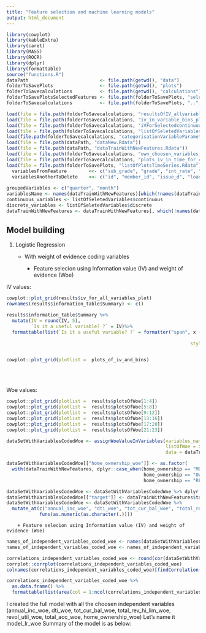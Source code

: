 ```yaml
---
title: "Feature selection and machine learning models"
output: html_document
---
```


```r
library(cowplot)
library(kableExtra)
library(caret)
library(MASS)
library(ROCR)
library(dplyr)
library(formattable)
source("functions.R")
dataPath                          <- file.path(getwd(), "data")
folderToSavePlots                 <- file.path(getwd(), "plots")
folderToSavecalculations          <- file.path(getwd(), "calculations")
folderToSavePlotsSelectedFeatures <- file.path(folderToSavePlots, "selectedFeatures")
folderToSavecalculations          <- file.path(folderToSavePlots, "..", "calculations")

load(file = file.path(folderToSavecalculations, "resultsOfIV_allvariables.Rdata"))
load(file = file.path(folderToSavecalculations, "iv_in_variable_bins_plots.Rdata"))
load(file = file.path(folderToSavecalculations, 'iVForSelectedcontinuousVariablesWithChoosenBins.Rdata'))
load(file = file.path(folderToSavecalculations, "listOfSeletedVariables.Rdata"))
load(file.path(folderToSavecalculations, "categorisationVariableParametrs.Rdata"))
load(file = file.path(dataPath, "dataNew.Rdata"))
load(file = file.path(dataPath, "dataTrainWithNewFeatures.Rdata"))
load(file = file.path(folderToSavecalculations, "own_choosen_variables_using_owe.Rdata")) ##dane do modelu logistycznego, gdzie sama wybralam bins do 
load(file = file.path(folderToSavecalculations, "plots_iv_in_time_for_choosen_variables.Rdata"))
load(file = file.path(folderToSavePlots, "listOfPlotsTimeSeries.Rdata"))
  variablesFromFeature        <<- c("sub_grade", "grade", "int_rate", "installment", "total_pymnt", "total_pymnt_inv", "total_rec_prncp", "total_rec_int", "total_rec_late_fee", "recoveries", "collection_recovery_fee", "last_pymnt_amnt", "initial_list_status")
  variablesAnotherToDelete    <<- c("id", "member_id", "issue_d", "loan_status", "funded_amnt_inv", "term", "verification_status", "funded_amnt", "group", "last_credit_pull_d", "collections_12_mths_ex_med", "acc_now_delinq")
  
groupedVariables <- c("quarter", "month")
variablesName <- names(dataTrainWithNewFeatures)[which(!names(dataTrainWithNewFeatures) %in% groupedVariables)]
continuous_variables <- listOfSeletedVariables$continuous
discrete_variables <- listOfSeletedVariables$discrete
dataTrainWithNewFeatures <- dataTrainWithNewFeatures[, which(!names(dataTrainWithNewFeatures) %in% c("quarter", "month"))]
```


## Model building

1. Logistic Regression
    
    + With weight of evidence coding variables
    
        + Feature selecion using Information value (IV) and weight of evidence (Woe)

IV values:        
```r
cowplot::plot_grid(results$iv_for_all_variables_plot) 
rownames(results$information_table$Summary) <- c()

results$information_table$Summary %>%
  mutate(IV = round(IV, 5),
         `Is it a useful variable? ?` = IV)%>%
  formattable(list(`Is it a useful variable? ?` = formatter("span", x ~ icontext(ifelse(x >0.02, "ok", "remove"),
                                                                                        ifelse(x>0.02, "Yes", "No")),
                                                                   style = x ~ style(color = ifelse(x>0.02, "green", "red")))))


cowplot::plot_grid(plotlist =  plots_of_iv_and_bins)  


```

</br>
</br>

Woe values:

```r

cowplot::plot_grid(plotlist =  results$plotsOfWoe[1:4])
cowplot::plot_grid(plotlist =  results$plotsOfWoe[5:8])
cowplot::plot_grid(plotlist =  results$plotsOfWoe[9:12])
cowplot::plot_grid(plotlist =  results$plotsOfWoe[13:16])
cowplot::plot_grid(plotlist =  results$plotsOfWoe[17:20])
cowplot::plot_grid(plotlist =  results$plotsOfWoe[21:23])
```



```r
dataSetWithVariablesCodedWoe <- assignWoeValueInVariables(variables_name = continuous_variables,
                                                          listOfWoe = informationTableSelectedVariables,
                                                          data = dataTrainWithNewFeatures)

dataSetWithVariablesCodedWoe[["home_ownership_woe"]] <- as.factor(
  with(dataTrainWithNewFeatures, dplyr::case_when(home_ownership == "MORTGAGE" ~ -0.19739742,
                                                  home_ownership == "OWN"  ~ 0.07469287,
                                                  home_ownership == "RENT" ~ 0.17447816)))

dataSetWithVariablesCodedWoe <- dataSetWithVariablesCodedWoe %>% dplyr::select(contains("_woe"))
dataSetWithVariablesCodedWoe[["target"]] <- dataTrainWithNewFeatures$target
dataSetWithVariablesCodedWoe <- dataSetWithVariablesCodedWoe %>%
  mutate_at(c("annual_inc_woe", "dti_woe", "tot_cur_bal_woe", "total_rev_hi_lim_woe", "revol_util_woe", "total_acc_woe", "home_ownership_woe"),
            funs(as.numeric(as.character(.))))

```

        + Feature selecion using Information value (IV) and weight of evidence (Woe)

```r

names_of_independent_variables_coded_woe <- names(dataSetWithVariablesCodedWoe)
names_of_independent_variables_coded_woe <- names_of_independent_variables_coded_woe[which(!names_of_independent_variables_coded_woe %in% c("target"))]

correlations_independent_variables_coded_woe <- round(cor(dataSetWithVariablesCodedWoe[, names_of_independent_variables_coded_woe]),3)
corrplot::corrplot(correlations_independent_variables_coded_woe)
colnames(correlations_independent_variables_coded_woe)[findCorrelation(correlations_independent_variables_coded_woe, cutoff = 0.6)]

correlations_independent_variables_coded_woe %>%
  as.data.frame() %>%
  formattable(list(area(col = 1:ncol(correlations_independent_variables_coded_woe)) ~ color_bar("orange")))

```

I created the full model with all the choosen independent variables (annual_inc_woe, dti_woe, tot_cur_bal_woe, total_rev_hi_lim_woe, revol_util_woe, total_acc_woe, home_ownership_woe)
Let’s name it model_lr_woe Summary of the model is as below:








